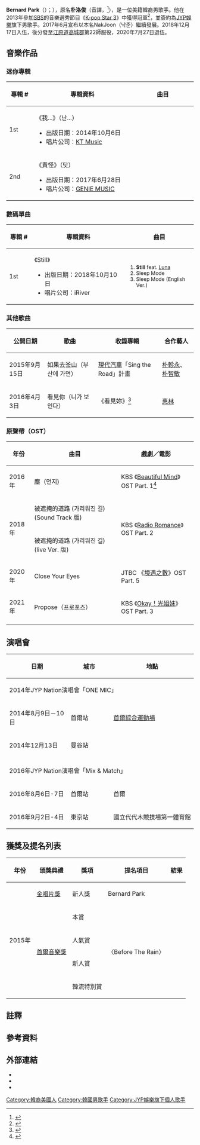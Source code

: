{{藝人
| 姓名 = NakJoon
| 本名 = Bernard Park
| 類型 = 男歌手
| 外文名 = 버나드 박<br>박낙준
| 外文 = ko
| 出生日期 = {{birth date and age|1993|1|29}}
| 出生地點 = {{USA}}
| 國籍 = {{USA}}
| 音樂類型 = [[R&B|R&B]]
| 活躍年代 = 2013年至今
| 唱片公司 = [[JYP娛樂|JYP娛樂]]
| 網站 = {{URL|bernardpark.jype.com}}
}}
'''Bernard Park'''（{{lang-ko|버나드 박}}）；{{bd|1993年|1月29日|||CAT=J}}），原名'''朴洛俊'''（音譯，{{lang-ko|'''박낙준'''}}<ref>{{cite news|url=http://www.koreadaily.com/news/read.asp?art_id=2469713|title=애틀랜타서 ‘스타 탄생’|accessdate=2014-04-13|date=2014-04-13|work=[[코리아_데일리|코리아 데일리]]|deadurl=no|archive-date=2014-05-20|archive-url=https://web.archive.org/web/20140520042754/http://www.koreadaily.com/news/read.asp?art_id=2469713}}</ref>），是一位美籍韓裔男歌手。他在2013年參加[[SBS株式會社|SBS]]的音樂選秀節目《[[K-pop_Star_3|K-pop Star 3]]》中獲得冠軍<ref>{{cite news |url=http://news.sportsseoul.com/read/entertain/1354038.htm |title='K팝스타3' 버다드 박 최종 우승…상금 3억원+JYP 선택(종합) |accessdate=2014-04-13 |date=2014-04-13 |work=[[Sports_Seoul|Sports Seoul]] |deadurl=yes |archiveurl=https://web.archive.org/web/20140413175856/http://news.sportsseoul.com/read/entertain/1354038.htm |archivedate=2014-04-13 }}</ref>，並簽約為[[JYP娛樂|JYP娛樂]]旗下男歌手。2017年6月宣布以本名NakJoon（낙준）繼續發展。2018年12月17日入伍，後分發至[[江原道_(韓國)|江原道]][[高城郡_(韓國)|高城郡]]第22師服役，2020年7月27日退伍。

== 音樂作品 ==
=== 迷你專輯 ===
{| class="wikitable"  style="text-align:center;"
!width="75px"| 專輯 #
!width="375px"| 專輯資料
!width="250px"| 曲目
|-
|1st
|align="left"|《我...》（난...）
*出版日期：2014年10月6日
*唱片公司：[[韓國通信|KT Music]]
|align="left" style="font-size:85%;"|{{hidden|'''曲目'''|
# I<nowiki>’</nowiki>m…（난）
# Before the Rain
# 像你一樣的女人（너 같은 여잘）
# 再一天就好（하루만 더）
# 說實話（솔직히 말해서）
# 儘管成為歌手（가수가 돼도）
}}
|-
|2nd
|align="left"|《責怪》（탓）
*出版日期：2017年6月28日
*唱片公司：[[GENIE_MUSIC|GENIE MUSIC]]
|align="left" style="font-size:85%;"|{{hidden|'''曲目'''|
# Blame (Feat. Changmo)탓 (Feat. 창모) 
# About you ( 니 얘기)
# Marry Me
}}
|}

=== 數碼單曲 ===
{| class="wikitable"  style="text-align:center;"
!width="75px"| 專輯 #
!width="375px"| 專輯資料
!width="250px"| 曲目
|-
| 1st
| align="left"|《Still》
*出版日期：2018年10月10日
*唱片公司：iRiver
|align="left" style="font-size:85%;"|
# '''Still''' feat. [[朴善英|Luna]]
# Sleep Mode
# Sleep Mode (English Ver.) 
|}

=== 其他歌曲 ===
{| class="wikitable"  style="text-align:center;"
|-
!公開日期||歌曲||收錄專輯||合作藝人
|-
|2015年9月15日||如果去釜山（부산에 가면）||[[現代汽車|現代汽車]]「Sing the Road」計畫||[[朴軫永|朴軫永]]、[[朴智敏|朴智敏]]
|-
|2016年4月3日||看見你（니가 보인다）||《看見妳》{{NoteTag|JYP娛樂合作企劃「Duet Match」首支作品。}}<ref>{{cite web|title=JYP二重唱企划主角揭晓 惠林携手Bernard Park|url=http://www.allthatstar.com/view.php?action=1793&postID=228184|accessdate=2016-08-19|language=zh-hans|date=2016-03-31|archive-url=https://web.archive.org/web/20160920030032/http://www.allthatstar.com/view.php?action=1793&postID=228184|archive-date=2016-09-20|dead-url=yes}}</ref>||[[禹惠林|惠林]]
|}

=== 原聲帶（OST） ===
{| class="wikitable" style="text-align:center;"
|-
!年份||曲目||戲劇／電影
|-
| 2016年 || 塵（먼지)  ||KBS 《[[Beautiful_Mind|Beautiful Mind]]》 OST Part. 1<ref>{{cite news|title=버나드 박, '뷰티풀 마인드' OST 참여…6일 '먼지' 공개|url=http://www.obsnews.co.kr/news/articleView.html?idxno=984974|accessdate=2016-08-19|agency=OBS News|date=2016-07-06|language=ko|archive-date=2016-09-23|archive-url=https://web.archive.org/web/20160923142303/http://www.obsnews.co.kr/news/articleView.html?idxno=984974|dead-url=no}}</ref>
|-
| rowspan="2" |2018年 || 被遮掩的道路 (가리워진 길)(Sound Track 版) || rowspan="2" |KBS 《[[Radio_Romance|Radio Romance]]》 OST Part. 2
|-   
| 被遮掩的道路 (가리워진 길)(live Ver. 版) 
|-   
| 2020年 || Close Your Eyes ||JTBC 《[[境遇之數|境遇之數]]》OST Part. 5
|- 
| 2021年 || Propose（프로포즈） ||KBS 《[[Okay！光姐妹|Okay！光姐妹]]》OST Part. 3
|- 
|}

==演唱會==
{| class="wikitable" style="text-align:center;"  
! width="150px" |日期
! width="100px" |城市
! width="210px" |地點
|-
!colspan=4|2014年JYP Nation演唱會「ONE MIC」
|-
| 2014年8月9日－10日 || 首爾站 || [[首爾綜合運動場|首爾綜合運動場]]
|-
| 2014年12月13日 || 曼谷站 || {{link-en|Impact, Muang Thong Thani|Impact, Muang Thong Thani}}
|-
!colspan=4|
|-
!colspan=4|2016年JYP Nation演唱會「Mix & Match」
|-
| 2016年8月6日-7日 || 首爾站 || 首爾{{link-ko|蠶室室內體育館|잠실실내체육관}}
|-
| 2016年9月2日-4日 || 東京站 || 國立代代木競技場第一體育館
|}

==獲獎及提名列表==
{| class="wikitable" style="text-align:center;" width=50%
|-
!年份||頒獎典禮||獎項||提名項目||結果
|-
! rowspan=6|2015年
| [[金唱片獎|金唱片獎]] || 新人獎 || Bernard Park || {{nom}}
|-
|rowspan=4|[[首爾音樂獎|首爾音樂獎]] || 本賞 ||rowspan=4|〈Before The Rain〉 || {{nom}}
|-
| 人氣賞 || {{nom}}
|-
| 新人賞 || {{nom}}
|-
| 韓流特別賞 || {{nom}}
|}

==註釋==
{{NoteFoot}}

==參考資料==
{{Reflist}}

==外部連結==
*{{Official website|bernardpark.jype.com}}
*{{Twitter|JYPEBernardPark}}
*{{Instagram|BernardPark}}

{{JYP Entertainment}}

{{DEFAULTSORT:Park, John}}
[[Category:韓裔美國人|Category:韓裔美國人]]
[[Category:韓國男歌手|Category:韓國男歌手]]
[[Category:JYP娛樂旗下個人歌手|Category:JYP娛樂旗下個人歌手]]